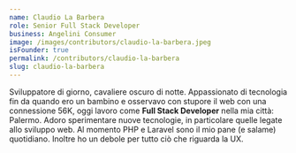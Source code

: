 ```yaml
---
name: Claudio La Barbera
role: Senior Full Stack Developer 
business: Angelini Consumer
image: /images/contributors/claudio-la-barbera.jpeg
isFounder: true
permalink: /contributors/claudio-la-barbera
slug: claudio-la-barbera
---
```

Sviluppatore di giorno, cavaliere oscuro di notte. Appassionato di tecnologia fin da quando ero un bambino e osservavo con stupore il web con una connessione 56K, oggi lavoro come **Full Stack Developer** nella mia città: Palermo.
Adoro sperimentare nuove tecnologie, in particolare quelle legate allo sviluppo web. 
Al momento PHP e Laravel sono il mio pane (e salame) quotidiano. Inoltre ho un debole per tutto ciò che riguarda la UX.

